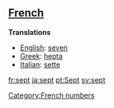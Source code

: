 ==[[French]]==

'''Translations'''

*[[English]]: [[seven]]
*[[Greek]]: [[hepta]]
*[[Italian]]: [[sette]]

[[fr:sept]]
[[ja:sept]]
[[pt:Sept]]
[[sv:sept]]
[[Category:French numbers]]